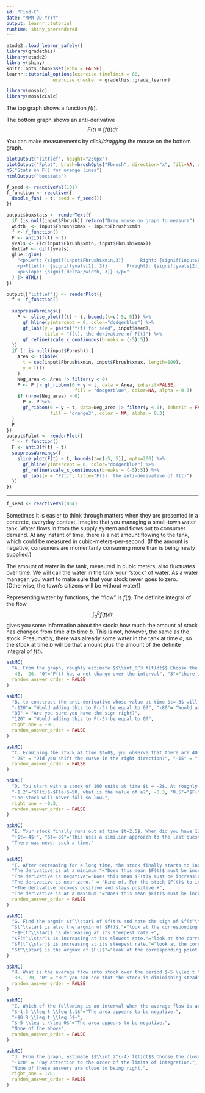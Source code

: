 ```yaml
---
id: "Find-C"
date: "MMM DD YYYY"
output: learnr::tutorial
runtime: shiny_prerendered
---
```


```r
etude2::load_learnr_safely()
library(gradethis)
library(etude2)
library(shiny)
knitr::opts_chunk$set(echo = FALSE)
learnr::tutorial_options(exercise.timelimit = 60,
                 exercise.checker = gradethis::grade_learnr)
```

```r
library(mosaic)
library(mosaicCalc)
```


The top graph shows a function $f(t)$. 

The bottom graph shows an anti-derivative $$F(t) \equiv \int f(t) dt$$

You can make measurements by *click/dragging* the mouse on the bottom graph.

```r
plotOutput("littlef", height="250px")
plotOutput("Fplot", brush=brushOpts("Fbrush", direction="x", fill=NA, stroke="orange", opacity = 1), height="250px")
h5("Stats on F() for orange lines")
htmlOutput("boxstats")
```

```r
f_seed <- reactiveVal(101)
f_function <- reactive({
  doodle_fun( ~ t, seed = f_seed())
})

output$boxstats <- renderText({
  if (is.null(input$Fbrush)) return("Drag mouse on graph to measure")
  width  <- input$Fbrush$xmax - input$Fbrush$xmin
  f <- f_function()
  F <- antiD(f(t) ~ t)
  yvals <- F(c(input$Fbrush$xmin, input$Fbrush$xmax))
  deltaF <- diff(yvals)
  glue::glue(
    "<p>Left: {signif(input$Fbrush$xmin,3)}      Right: {signif(input$Fbrush$xmax, 3)}      Width: {signif(width,3)}</p>
    <p>F(left): {signif(yvals[1], 3)}       F(right): {signif(yvals[2], 3)}       ∆F: {signif(deltaF,3)}</p>
    <p>Slope: {signif(deltaF/width, 3)} </p>"
  ) |> HTML()
})

output[["littlef"]] <- renderPlot({
  f <- f_function()
  
  suppressWarnings({
    P <- slice_plot(f(t) ~ t, bounds(t=c(-5, 5))) %>%
      gf_hline(yintercept = 0, color="dodgerblue") %>%
      gf_labs(y = paste("f(t) for seed", input$seed),
              title = "f(t), the derivative of F(t)") %>%
      gf_refine(scale_x_continuous(breaks = (-5):5))
  })
  if (! is.null(input$Fbrush)) {
    Area <- tibble(
      t = seq(input$Fbrush$xmin, input$Fbrush$xmax, length=100),
      y = f(t)
    )
    Neg_area <- Area |> filter(y < 0)
    P <- P |> gf_ribbon(0 + y ~ t, data = Area, inherit=FALSE,
                         fill = "dodgerblue", color=NA, alpha = 0.3) 
    if (nrow(Neg_area) > 0)
      P <- P %>%
      gf_ribbon(0 + y ~ t, data=Neg_area |> filter(y < 0), inherit = FALSE,
                fill = "orange3", color = NA, alpha = 0.3)
  }
  P
})
output$Fplot <- renderPlot({
  f <- f_function()
  F <- antiD(f(t) ~ t)
  suppressWarnings({
    slice_plot(F(t) ~ t, bounds(t=c(-5, 5)), npts=200) %>%
      gf_hline(yintercept = 0, color="dodgerblue") %>%
      gf_refine(scale_x_continuous(breaks = (-5):5)) %>%
      gf_labs(y = "F(t)", title="F(t): the anti-derivative of f(t)")
  })
})
```

----

```r
f_seed <- reactiveVal(864)
```

Sometimes it is easier to think through matters when they are presented in a concrete, everyday context. Imagine that you managing a small-town water tank. Water flows in from the supply system and flows out to consumer demand. At any instant of time, there is a net amount flowing to the tank, which could be measured in cubic-meters-per-second. (If the amount is negative, consumers are momentarily consuming more than is being newly supplied.) 

The amount of water in the tank, measured in cubic meters, also fluctuates over time. We will call the water in the tank your "stock" of water. As a water manager, you want to make sure that your stock never goes to zero. (Otherwise, the town's citizens will be without water!)

Representing water by functions, the "flow" is $f(t)$. The definite integral of the flow $$\int_a^b f(t) dt$$ gives you some information about the stock: how much the amount of stock has changed from time $a$ to time $b$. This is not, however, the same as the stock. Presumably, there was already some water in the tank at time $a$, so the stock at time $b$ will be that amount plus the amount of the definite integral of $f(t)$.



```r
askMC(
  "A. From the graph, roughly estimate $$\\int_0^3 f(t)dt$$ Choose the closest numerical value from the following. You could use either graph for this caclulation, but $F(t)$ will be simpler algebra.",
  -46, -26, "0"="F(t) has a net change over the interval", "3"="there is more stock at F(3) than F(0)", "19"="there is more stock at F(3) than F(0)", "26"="F(t) at the right end of the interval is lower than at the left end", right_one = -26,
  random_answer_order = FALSE
)
```

```r
askMC(
  "B. to construct the anti-derivative whose value at time $t=-3$ will be zero, what constant of integration $C$ should you **add** to the $F(t)$ shown.",
  "-120"= "Would adding this to F(-3) be equal to 0?", "-80"= "Would adding this to F(-3) be equal to 0?", "-50"= "Would adding this to F(-3) be equal to 0?", "0"= "Would adding this to F(-3) be equal to 0?", "50" = "Would adding this to F(-3) be equal to 0?", 
  "80" = "Are you sure you have the sign right?",
  "120" = "Would adding this to F(-3) be equal to 0?",
  right_one = -80,
  random_answer_order = FALSE
)
```

```r
askMC(
  "C. Examining the stock at time $t=0$, you observe that there are 40 units. Roughly how much stock will there be at $t=5$?",
  "-25" = "Did you shift the curve in the right direction?", "-15" = "That would be the answer if there had been 0 units of stock at time $t=0$.","0"="Imagine F(t) being shifted by the difference of 40 and F(0)", "15"="Imagine F(t) being shifted by the difference of 40 and F(0)",  25, right_one=25,
  random_answer_order = FALSE
)
```

```r
askMC(
  "D. You start with a stock of 100 units at time $t = -2$. At roughly what time $t$ will the stock be half of this?",
  "-1.2"="$F(t)$-$F(a)$=50, what is the value of a?", -0.3, "0.5"="$F(t)$-$F(a)$=50, what is the value of a?", "1.2"="$F(t)$-$F(a)$=50, what is the value of a?", "1.8"="$F(t)$-$F(a)$=50, what is the value of a?",
  "The stock will never fall so low.",
  right_one = -0.3,
  random_answer_order = FALSE
)
```

```r
askMC(
  "E. Your stock finally runs out at time $t=2.5$. When did you have 120 units in stock?",
  "+$t=-4$+", "$t=-3$"="This uses a similiar approach to the last question.", "$t=0$"="This uses a similiar approach to the last question.", 
  "There was never such a time."
)

```

```r
askMC(
  "F. After decreasing for a long time, the stock finally starts to increase from about $t=2.5$ onward. What about $f(t=2.5)$ tells you that $F(t=2.5)$ is increasing?",
  "The derivative is at a minimum."="Does this mean $F(t)$ must be increasing?",
  "The derivative is negative"="Does this mean $F(t)$ must be increasing?",
  "The derivative is near zero." = "Kind of. For the stock $F(t)$ to increase, what has to be true of the derivative at that instant.",
  "+The derivative becomes positive and stays positive.+",
  "The derivative is at a maximum."="Does this mean $F(t)$ must be increasing?",
  random_answer_order = FALSE
)
```

```r
askMC(
  "G. Find the argmin $t^\\star$ of $f(t)$ and note the sign of $f(t^\\star).$  What does this tell you about $F(t^\\star)$.",
  "$t^\\star$ is also the argmin of $F()$."="look at the corresponding point on $F(t)$.",
  "+$F(t^\\star)$ is decreasing at its steepest rate.+",
  "$F(t^\\star)$ is increasing at its slowest rate."="look at the corresponding point on $F(t)$.",
  "$F(t^\\star)$ is increasing at its steepest rate."="look at the corresponding point on $F(t)$.",
  "$t^\\star$ is the argmax of $F()$"="look at the corresponding point on $F(t)$."
)
```

```r
askMC(
  "H. What is the average flow into stock over the period $-5 \\leq t \\leq 1$. (If the flow is *outward from stock*, that is  the same as a negative inward flow.)",
  -30, -20, "0" = "But you can see that the stock is diminishing steadily during $-5 \\leq t \\leq 1$, so how could the average flow be zero.", "10", right_one = -20,
  random_answer_order = FALSE
)
```

```r
askMC(
  "I. Which of the following is an interval when the average flow is approximately zero?",
  "$-1.3 \\leq t \\leq 1.1$"="The area appears to be negative.",
  "+$0.8 \\leq t \\leq 5$+",
  "$-5 \\leq t \\leq 0$"="The area appears to be negative.",
  "None of the above",
  random_answer_order = FALSE
)
```

```r
askMC(
  "J. From the graph, estimate $$\\int_2^{-4} f(t)dt$$ Choose the closest numerical value from the following.",
  "-120" = "Pay attention to the order of the limits of integration.", -60, 60, 120, 
  "None of these answers are close to being right.", 
  right_one = 120,
  random_answer_order = FALSE
)
```

